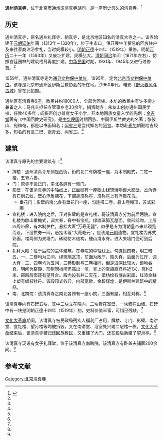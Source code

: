 {{Coord|39.906297|N|116.664075|E|scale:10000|display=title}}
{{文物保护单位
| 级别 = 省级
| 省区市 = 北京市
| 图片 = 
| 名称 = 通州清真寺
| 编号 = 5-33
| 分类 = 古建筑
| 时代 = [[明朝|明]]、[[清朝|清]]
| 所在 = [[通州区_(北京市)|通州区]]
| 登录 = 1995年10月20日
}}
'''通州清真寺'''，位于[[北京市|北京市]][[通州区_(北京市)|通州区]][[牛市口|清真寺胡同]]，是一座历史悠久的[[清真寺|清真寺]]。<ref name=yslzc>{{Cite web |url=http://www.yslzc.com/shu/Class103/zgqzs/200605/7842.html |title=北京市清真寺，伊斯兰之窗，2006-05-15 |access-date=2014-01-07 |archive-url=https://web.archive.org/web/20140107101840/http://www.yslzc.com/shu/Class103/zgqzs/200605/7842.html |archive-date=2014-01-07 |dead-url=yes }}</ref>

==历史==
通州清真寺，原名通州礼拜寺、朝真寺，是北京地区知名的清真大寺之一。该寺始建于[[元朝|元朝]][[延佑|延佑]]年间（1313年－1320年），位于牛市口，供开展牛羊贸易的回族住户及来往客商沐浴参礼，当时规模较小。[[明朝|明朝]][[正德_(明朝)|正德]]十四年（1519年）重修。明朝[[万历|万历]]二十一年（1593年）又废址扩建，规模弘大。[[清朝|清朝]][[同治|同治]]年间（1871年左右），仿照宫廷园林的建筑格局再度扩建。[[中华民国|中华民国]]时期，1931年、1945年又进行过修葺。<ref name=yslzc/>

1959年，通州清真寺定为[[通州区文物保护单位|通县文物保护单位]]。1995年，定为[[北京市文物保护单位|北京市文物保护单位]]。该寺是北京市通州区伊斯兰教协会的所在地。<ref name=yslzc/>1960年代，电影《[[野火春风斗古城|野火春风斗古城]]》曾在此拍摄。

通州区有清真寺9座，教民共约18000人，全部为回族。本坊的教民中有许多德才兼备之人：马兆丰担任寺管事乡老30余年，捐资助寺；朱友山创办通州国民学校，任教40多年；阎振声创办普育女子小学，开本地回族女童入学的先例；[[金吉堂|金吉堂]]著有《中国回教史研究》，是[[中华民国|中华民国]]时期回族、中国伊斯兰教史的名著；张彼山、宛梅奄，都是以书画知名；[[闻省三|闻省三]]是当代知名的[[阿訇|阿訇]]。本坊赴[[麦加|麦加]]朝觐哈吉较多，知名的有高二巴、张青云、闻省三。<ref name=yslzc/>

==建筑==
该清真寺原先的主要建筑有：<ref name=yslzc/>
*牌楼：通州清真寺东侧是西街，街的北口有牌楼一座，为木制殿式，二柱一楼，五脊六兽。
*门：原寺不设正门，南北各辟有一侧门。
*影壁：在该清真寺的中轴线上，正面砌有一座歇山绿琉璃吻兽大影壁，岔角嵌有石刻云纹，壁心浮雕瓶花，下部是须弥座，须弥座上有浮雕花鸟。
**垂花门：影壁的南北各有垂花门一座，勾连搭二卷，悬山卷棚顶，苏式彩画。
*宣礼楼：进入院内之后，正对影壁的是宣礼楼，将该清真寺分为前后两院。宣礼楼为歇山重檐式，调大脊，脊中有宝瓶，绿琉璃筒瓦屋面，兽形鸱吻，上层四周带廊，有木制护栏，悬挂大匾“万寿无疆”，似乎是专为清朝皇帝来此观览而设。下层拱券一间，悬挂木匾“大哉乾元”，应该是[[元朝|元朝]]遗物。宣礼楼为苏式彩画。楼两侧为夹墙门，砖砌仿木结构，硬山清水脊。进入夹墙门便可到后院。
*礼拜大殿：位于后院的主体建筑，在寺院的中轴线上。勾连搭四卷，明三暗五，一、二卷均为三间，绿琉璃瓦顶，前面为敞厅，箍头脊，后面为过厅，调大脊；三、四卷均为五间，三卷形制与二卷相同，但是进深比较大，兽吻吞脊。明间为窑殿，形制同梢间但高出一倍，脊上的宝瓶直径将近1米，高约2米，窑殿后面还有望月台。殿内设有井口天花，梁枋绘有博古彩画，红漆金柱上塑有缠枝牡丹。该殿顶式各异，内部宽敞，金碧辉煌，是伊斯兰建筑中的精品。
*南、北跨院：该清真寺之南北各跨有一座小院，三面有屋，相互对称。<ref name=yslzc/>

该清真寺内有石碑五块，其中二块立在院内，二块嵌在室壁，一块嵌在山墙。石碑中有一块是明朝[[正德_(明朝)|正德]]十四年（1519年）刻，史料价值丰富，可惜已残缺。<ref name=yslzc/>

[[文化大革命|文化大革命]]期间，该清真寺被民政局残疾人福利厂占用，牌楼、寺门、影壁、南讲堂、宣礼楼、望月楼等均被拆毁，又在南讲堂、浴室处兴建二层楼一栋。[[文化大革命|文化大革命]]结束后，该清真寺被归还回族教民，又重建了大门，还在殿后新建了望月亭。<ref name=yslzc/>

该清真寺现设有女子礼拜堂，位于该清真寺南跨院。该清真寺有卧盖夫铺面200余间。<ref name=yslzc/>

==参考文献==
{{reflist}}

{{北京市文物保护单位}}
[[Category:北京清真寺|Category:北京清真寺]]